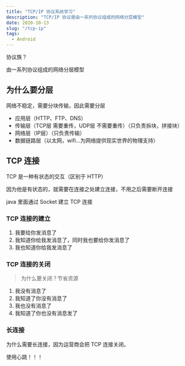 ```yaml
---
title: "TCP/IP 协议系统学习"
description: "TCP/IP 协议是由一系列协议组成的网络分层模型"
date: 2020-10-13
slug: "/tcp-ip"
tags:
  - Android
---
```


协议族？

由一系列协议组成的网络分层模型

## 为什么要分层

网络不稳定，需要分块传输，因此需要分层

- 应用层（HTTP、FTP、DNS）
- 传输层（TCP层 需要重传，UDP层 不需要重传）（只负责拆块，拼接块）
- 网络层（IP层）（只负责传输）
- 数据链路层（以太网，wifi...为网络提供现实世界的物理支持）

## TCP 连接

TCP 是一种有状态的交互（区别于 HTTP）

因为他是有状态的，就需要在连接之处建立连接，不用之后需要断开连接

java 里面通过 Socket 建立 TCP 连接

### TCP 连接的建立

1. 我要给你发消息了
2. 我知道你给我发消息了，同时我也要给你发消息了
3. 我也知道你给我发消息了

### TCP 连接的关闭

> 为什么要关闭？节省资源

1. 我没有消息了
2. 我知道了你没有消息了
3. 我也没有消息了
4. 我知道了你也没有消息发了

### 长连接

为什么需要长连接，因为运营商会把 TCP 连接关闭。

使用心跳！！！


